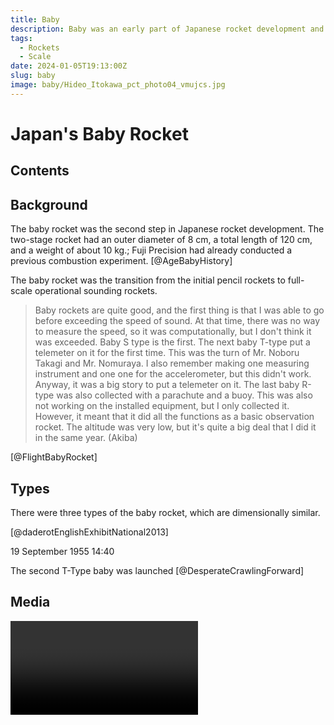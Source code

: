 ```yaml
---
title: Baby
description: Baby was an early part of Japanese rocket development and first flown in 1957 by Hideo Itokawa and team at Michikawa, Iwaki in Akita province in north-west Honshu island.
tags:
  - Rockets
  - Scale
date: 2024-01-05T19:13:00Z
slug: baby
image: baby/Hideo_Itokawa_pct_photo04_vmujcs.jpg
---
```

# Japan's Baby Rocket

## Contents

## Background

The baby rocket was the second step in Japanese rocket development.
The two-stage rocket had an outer diameter of 8 cm, a total length of 120 cm, and a weight of about 10 kg.; Fuji Precision had already conducted a previous combustion experiment. [@AgeBabyHistory]

The baby rocket was the transition from the initial pencil rockets to full-scale operational sounding rockets.

> Baby rockets are quite good, and the first thing is that I was able to go before exceeding the speed of sound. At that time, there was no way to measure the speed, so it was computationally, but I don't think it was exceeded. Baby S type is the first. The next baby T-type put a telemeter on it for the first time. This was the turn of Mr. Noboru Takagi and Mr. Nomuraya. I also remember making one measuring instrument and one one for the accelerometer, but this didn't work. Anyway, it was a big story to put a telemeter on it. The last baby R-type was also collected with a parachute and a buoy. This was also not working on the installed equipment, but I only collected it. However, it meant that it did all the functions as a basic observation rocket. The altitude was very low, but it's quite a big deal that I did it in the same year. (Akiba)

[@FlightBabyRocket]

## Types

There were three types of the baby rocket, which are dimensionally similar.

<CloudImage image='baby/Baby_T-type.jpg' />

[@daderotEnglishExhibitNational2013]

19 September 1955 14:40

The second T-Type baby was launched [@DesperateCrawlingForward]

## Media

<Video id='hODYsZbVysM' />

<Gallery tags={['baby','project']} />

### Bibliography
